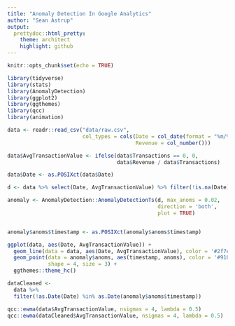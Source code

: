 ```yaml
---
title: "Anomaly Detection In Google Analytics"
author: "Sean Astrup"
output:
  prettydoc::html_pretty:
    theme: architect
    highlight: github
---
```


```r
knitr::opts_chunk$set(echo = TRUE)
```



```r
library(tidyverse)
library(stats)
library(AnomalyDetection)
library(ggplot2)
library(ggthemes)
library(qcc)
library(animation)

data <- readr::read_csv("data/raw.csv",
                        col_types = cols(Date = col_date(format = "%m/%d/%Y"), 
                                         Revenue = col_number()))

data$AvgTransactionValue <- ifelse(data$Transactions == 0, 0, 
                                   data$Revenue / data$Transactions)

data$Date <- as.POSIXct(data$Date)

d <- data %>% select(Date, AvgTransactionValue) %>% filter(!is.na(Date))
```




```r
anomaly <- AnomalyDetection::AnomalyDetectionTs(d, max_anoms = 0.02, 
                                                direction = 'both', 
                                                plot = TRUE)


anomaly$anoms$timestamp <- as.POSIXct(anomaly$anoms$timestamp)
```


```r
ggplot(data, aes(Date, AvgTransactionValue)) +
  geom_line(data = data, aes(Date, AvgTransactionValue), color = '#2f7ed8') + 
  geom_point(data = anomaly$anoms, aes(timestamp, anoms), color = '#910000', 
             shape = 4, size = 3) +
  ggthemes::theme_hc()
```



```r
dataCleaned <- 
  data %>% 
  filter(!as.Date(Date) %in% as.Date(anomaly$anoms$timestamp))
```

```r
qcc::ewma(data$AvgTransactionValue, nsigmas = 4, lambda = 0.5)
qcc::ewma(dataCleaned$AvgTransactionValue, nsigmas = 4, lambda = 0.5)
```

